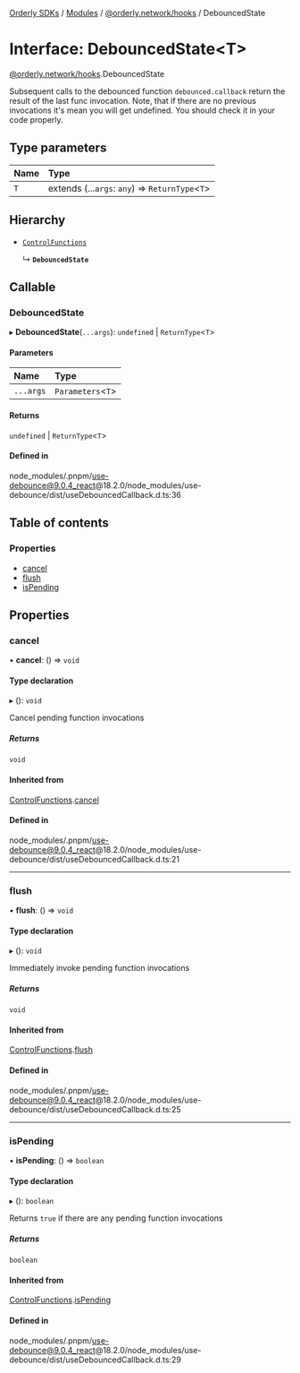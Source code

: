 [Orderly SDKs](./../README) / [Modules](./../modules) / [@orderly.network/hooks](./../modules/orderly_network_hooks) / DebouncedState

# Interface: DebouncedState\<T\>

[@orderly.network/hooks](./../modules/orderly_network_hooks).DebouncedState

Subsequent calls to the debounced function `debounced.callback` return the result of the last func invocation.
Note, that if there are no previous invocations it's mean you will get undefined. You should check it in your code properly.

## Type parameters

| Name | Type |
| :------ | :------ |
| `T` | extends (...`args`: `any`) => `ReturnType`\<`T`\> |

## Hierarchy

- [`ControlFunctions`](./orderly_network_hooks.ControlFunctions)

  ↳ **`DebouncedState`**

## Callable

### DebouncedState

▸ **DebouncedState**(`...args`): `undefined` \| `ReturnType`\<`T`\>

#### Parameters

| Name | Type |
| :------ | :------ |
| `...args` | `Parameters`\<`T`\> |

#### Returns

`undefined` \| `ReturnType`\<`T`\>

#### Defined in

node_modules/.pnpm/use-debounce@9.0.4_react@18.2.0/node_modules/use-debounce/dist/useDebouncedCallback.d.ts:36

## Table of contents

### Properties

- [cancel](./orderly_network_hooks.DebouncedState#cancel)
- [flush](./orderly_network_hooks.DebouncedState#flush)
- [isPending](./orderly_network_hooks.DebouncedState#ispending)

## Properties

### cancel

• **cancel**: () => `void`

#### Type declaration

▸ (): `void`

Cancel pending function invocations

##### Returns

`void`

#### Inherited from

[ControlFunctions](./orderly_network_hooks.ControlFunctions).[cancel](./orderly_network_hooks.ControlFunctions#cancel)

#### Defined in

node_modules/.pnpm/use-debounce@9.0.4_react@18.2.0/node_modules/use-debounce/dist/useDebouncedCallback.d.ts:21

___

### flush

• **flush**: () => `void`

#### Type declaration

▸ (): `void`

Immediately invoke pending function invocations

##### Returns

`void`

#### Inherited from

[ControlFunctions](./orderly_network_hooks.ControlFunctions).[flush](./orderly_network_hooks.ControlFunctions#flush)

#### Defined in

node_modules/.pnpm/use-debounce@9.0.4_react@18.2.0/node_modules/use-debounce/dist/useDebouncedCallback.d.ts:25

___

### isPending

• **isPending**: () => `boolean`

#### Type declaration

▸ (): `boolean`

Returns `true` if there are any pending function invocations

##### Returns

`boolean`

#### Inherited from

[ControlFunctions](./orderly_network_hooks.ControlFunctions).[isPending](./orderly_network_hooks.ControlFunctions#ispending)

#### Defined in

node_modules/.pnpm/use-debounce@9.0.4_react@18.2.0/node_modules/use-debounce/dist/useDebouncedCallback.d.ts:29

